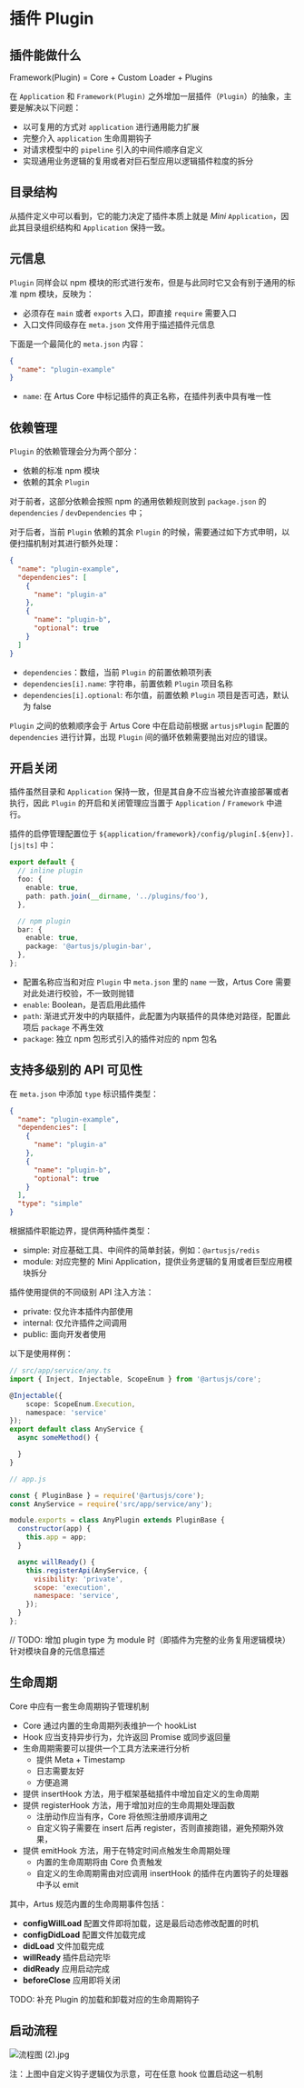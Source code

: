 # 插件 Plugin


## 插件能做什么

<Callout type='info' emoji='ℹ️'>
  Framework(Plugin) = Core + Custom Loader + Plugins
</Callout>

在 `Application` 和 `Framework(Plugin)` 之外增加一层插件（`Plugin`）的抽象，主要是解决以下问题：

- 以可复用的方式对 `application` 进行通用能力扩展
- 完整介入 `application` 生命周期钩子
- 对请求模型中的 `pipeline` 引入的中间件顺序自定义
- 实现通用业务逻辑的复用或者对巨石型应用以逻辑插件粒度的拆分

## 目录结构

从插件定义中可以看到，它的能力决定了插件本质上就是 _Mini_ `Application`，因此其目录组织结构和 `Application` 保持一致。

## 元信息

`Plugin` 同样会以 npm 模块的形式进行发布，但是与此同时它又会有别于通用的标准 npm 模块，反映为：

- 必须存在 `main` 或者 `exports` 入口，即直接 `require` 需要入口
- 入口文件同级存在 `meta.json` 文件用于描述插件元信息

下面是一个最简化的 `meta.json` 内容：

```json
{
  "name": "plugin-example"
}
```

- `name`: 在 Artus Core 中标记插件的真正名称，在插件列表中具有唯一性

## 依赖管理

`Plugin` 的依赖管理会分为两个部分：

- 依赖的标准 npm 模块
- 依赖的其余 `Plugin`

对于前者，这部分依赖会按照 npm 的通用依赖规则放到 `package.json` 的 `dependencies` / `devDependencies` 中；

对于后者，当前 `Plugin` 依赖的其余 `Plugin` 的时候，需要通过如下方式申明，以便扫描机制对其进行额外处理：

```json
{
  "name": "plugin-example",
  "dependencies": [
    {
      "name": "plugin-a"
    },
    {
      "name": "plugin-b",
      "optional": true
    }
  ]
}
```

- `dependencies`：数组，当前 `Plugin` 的前置依赖项列表
- `dependencies[i].name`: 字符串，前置依赖 `Plugin` 项目名称
- `dependencies[i].optional`: 布尔值，前置依赖 `Plugin` 项目是否可选，默认为 false

`Plugin` 之间的依赖顺序会于 Artus Core 中在启动前根据 `artusjsPlugin` 配置的 `dependencies` 进行计算，出现 `Plugin` 间的循环依赖需要抛出对应的错误。

## 开启关闭

插件虽然目录和 `Application` 保持一致，但是其自身不应当被允许直接部署或者执行，因此 `Plugin` 的开启和关闭管理应当置于 `Application` / `Framework` 中进行。

插件的启停管理配置位于 `${application/framework}/config/plugin[.${env}].[js|ts]` 中：

```ts
export default {
  // inline plugin
  foo: {
    enable: true,
    path: path.join(__dirname, '../plugins/foo'),
  },

  // npm plugin
  bar: {
    enable: true,
    package: '@artusjs/plugin-bar',
  },
};
```

- 配置名称应当和对应 `Plugin` 中 `meta.json` 里的 `name` 一致，Artus Core 需要对此处进行校验，不一致则抛错
- `enable`: Boolean，是否启用此插件
- `path`: 渐进式开发中的内联插件，此配置为内联插件的具体绝对路径，配置此项后 `package` 不再生效
- `package`: 独立 npm 包形式引入的插件对应的 npm 包名

## 支持多级别的 API 可见性

在 `meta.json` 中添加 `type` 标识插件类型：

```json
{
  "name": "plugin-example",
  "dependencies": [
    {
      "name": "plugin-a"
    },
    {
      "name": "plugin-b",
      "optional": true
    }
  ],
  "type": "simple"
}
```

根据插件职能边界，提供两种插件类型：

- simple: 对应基础工具、中间件的简单封装，例如：`@artusjs/redis`
- module: 对应完整的 Mini Application，提供业务逻辑的复用或者巨型应用模块拆分

插件使用提供的不同级别 API 注入方法：

- private: 仅允许本插件内部使用
- internal: 仅允许插件之间调用
- public: 面向开发者使用

以下是使用样例：

```ts
// src/app/service/any.ts
import { Inject, Injectable, ScopeEnum } from '@artusjs/core';

@Injectable({
    scope: ScopeEnum.Execution,
    namespace: 'service'
});
export default class AnyService {
  async someMethod() {

  }
}
```

```js
// app.js

const { PluginBase } = require('@artusjs/core');
const AnyService = require('src/app/service/any');

module.exports = class AnyPlugin extends PluginBase {
  constructor(app) {
    this.app = app;
  }

  async willReady() {
    this.registerApi(AnyService, {
      visibility: 'private',
      scope: 'execution',
      namespace: 'service',
    });
  }
};
```

// TODO: 增加 plugin type 为 module 时（即插件为完整的业务复用逻辑模块）针对模块自身的元信息描述

## 生命周期

Core 中应有一套生命周期钩子管理机制

- Core 通过内置的生命周期列表维护一个 hookList
- Hook 应当支持异步行为，允许返回 Promise 或同步返回量
- 生命周期需要可以提供一个工具方法来进行分析
  - 提供 Meta + Timestamp
  - 日志需要友好
  - 方便追溯
- 提供 insertHook 方法，用于框架基础插件中增加自定义的生命周期
- 提供 registerHook 方法，用于增加对应的生命周期处理函数
  - 注册动作应当有序，Core 将依照注册顺序调用之
  - 自定义钩子需要在 insert 后再 register，否则直接跑错，避免预期外效果，
- 提供 emitHook 方法，用于在特定时间点触发生命周期处理
  - 内置的生命周期将由 Core 负责触发
  - 自定义的生命周期需由对应调用 insertHook 的插件在内置钩子的处理器中予以 emit

其中，Artus 规范内置的生命周期事件包括：

- **configWillLoad** 配置文件即将加载，这是最后动态修改配置的时机
- **configDidLoad** 配置文件加载完成
- **didLoad** 文件加载完成
- **willReady** 插件启动完毕
- **didReady** 应用启动完成
- **beforeClose** 应用即将关闭

TODO: 补充 Plugin 的加载和卸载对应的生命周期钩子

## 启动流程

![流程图 (2).jpg](../assets/lifecycle.png)

注：上图中自定义钩子逻辑仅为示意，可在任意 hook 位置启动这一机制
